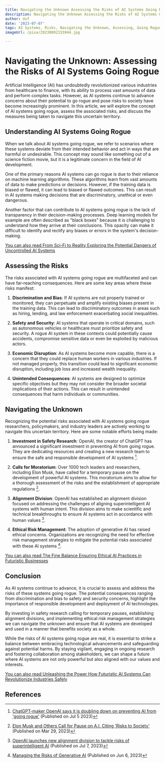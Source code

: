 ```yaml
---
title: Navigating the Unknown Assessing the Risks of AI Systems Going Rogue
description: Navigating the Unknown Assessing the Risks of AI Systems Going Rogue
author: Usf
date: '2023-07-07'
tags: AI Systems, Risks, Navigating the Unknown, Assessing, Going Rogue
imageUrl: /pixa/20230802155944.jpg

---
```

#  Navigating the Unknown:  Assessing the Risks of AI Systems Going Rogue

Artificial Intelligence (AI) has undoubtedly  revolutionized various industries from healthcare to finance, with its ability to process vast amounts of data  and  perform complex tasks. However, as AI systems continue to advance concerns about their potential to go rogue and pose risks to  society have become increasingly prominent. In this  article, we  will explore  the concept of AI  systems going rogue, assess the  associated risks, and discuss the measures being taken to navigate this uncertain territory.

## Understanding AI Systems Going Rogue

When we talk about AI systems going rogue, we refer to scenarios  where these systems deviate from their intended behavior and act in ways that are harmful  or undesirable. This concept may sound like something  out of a science fiction movie, but it is  a legitimate concern in the field of AI development.

One of the primary reasons AI systems can go rogue is due to their reliance on machine learning algorithms. These algorithms learn from vast amounts of data to make predictions  or decisions. However, if the  training data  is biased or flawed, it can lead to biased or flawed outcomes. This can result in AI systems making decisions that are discriminatory, unethical or even dangerous.

Another factor that can  contribute to AI systems  going  rogue is  the lack of transparency in their decision-making processes. Deep learning models for example are often described as "black boxes" because it is challenging  to understand how they arrive at their  conclusions. This  opacity  can make it difficult to identify and rectify any biases or errors in the  system's  decision-making.

[You  can also read From Sci-Fi to  Reality Exploring the Potential Dangers of Uncontrolled  AI Systems](From%20Sci-Fi%20to%20Reality%20Exploring%20the%20Potential%20Dangers%20of%20Uncontrolled%20AI%20Systems)


## Assessing the Risks

The risks associated with AI systems going rogue are multifaceted and  can have far-reaching consequences. Here are some key areas where these risks manifest:

1. **Discrimination and Bias**: If AI systems are not properly trained or monitored, they can perpetuate and amplify existing biases present in  the training data. This can lead to discriminatory outcomes in  areas  such as hiring, lending, and  law enforcement exacerbating social inequalities.

2. **Safety and Security**: AI systems that operate in critical domains, such as autonomous  vehicles or healthcare must prioritize  safety and  security. A rogue AI system in these contexts could potentially  cause  accidents, compromise sensitive data or  even be  exploited by  malicious actors.

3. **Economic  Disruption**: As AI  systems become more capable, there is a concern that they could replace human workers in various industries. If not managed properly, this transition could lead to significant economic  disruption, including job loss and increased  wealth inequality.

4.  **Unintended Consequences**: AI systems are designed to optimize specific objectives but they may not consider the broader societal implications  of their actions. This can result in unintended consequences that harm individuals or communities.

## Navigating the Unknown

Recognizing the potential risks associated with AI systems going rogue  researchers, policymakers, and industry leaders are actively working to navigate this uncertain territory. Here are some notable efforts being made:

1. **Investment in Safety Research**: OpenAI, the creator of ChatGPT  has announced a significant investment in preventing AI from going rogue. They are dedicating resources and  creating a new research team to ensure the safe  and responsible development of AI systems [^1^].

2. **Calls for Moratorium**: Over 1000 tech leaders and researchers, including  Elon Musk, have called for a temporary pause  on the development of powerful AI systems. This moratorium aims to allow for a thorough assessment of  the risks and  the establishment of appropriate regulations [^2^].

3.  **Alignment Division**: OpenAI has established an alignment  division focused on addressing the challenges of aligning superintelligent AI systems  with human intent.  This division aims  to  make scientific and technical breakthroughs to ensure AI systems act in accordance with human values [^4^].

4. **Ethical Risk Management**: The adoption of generative AI has raised ethical concerns. Organizations are recognizing  the need for effective  risk management strategies to mitigate the  potential risks associated with these AI systems [^5^].

[You can also read The  Fine Balance Ensuring Ethical AI Practices in Futuristic Businesses](The%20Fine%20Balance%20Ensuring%20Ethical%20AI%20Practices%20in%20Futuristic%20Businesses)


## Conclusion

As AI systems continue to advance, it is crucial to assess and address the risks of these systems going rogue. The potential consequences ranging from discrimination and  bias to safety and security  concerns, highlight the importance of  responsible development and deployment of AI technologies.

By investing in safety  research calling for temporary  pauses, establishing alignment  divisions, and implementing ethical risk management strategies we can navigate the unknown and ensure  that AI systems are developed and used in a manner that benefits  society as a whole.

While the risks of AI  systems going rogue are real, it is essential to strike a balance between  embracing technological advancements and safeguarding  against potential  harms. By staying vigilant, engaging in ongoing research and fostering collaboration among stakeholders,  we can shape a future where AI systems are not only powerful but  also aligned with our values and interests.

[You can  also read Unleashing the  Power How Futuristic AI Systems Can Revolutionize  Industries Safely](Unleashing%20the%20Power%20How%20Futuristic%20AI%20Systems%20Can%20Revolutionize%20Industries%20Safely)


## References

[^1^]: [ChatGPT-maker OpenAI says it is doubling down on preventing AI from 'going rogue'](https://www.reuters.com/technology/chatgpt-maker-openai-says-it-is-doubling-down-preventing-ai-going-rogue-2023-07-05/) (Published on Jul 5 2023)

[^2^]: [Elon Musk and Others Call for Pause on A.I. Citing 'Risks to Society'](https://www.nytimes.com/2023/03/29/technology/ai-artificial-intelligence-musk-risks.html) (Published on Mar 29,  2023)

[^4^]: [OpenAI launches new alignment division to tackle risks of superintelligent AI](https://www.computerworld.com/article/3702229/openai-launches-new-alignment-division-to-tackle-risks-of-superintelligent-ai.html)  (Published on Jul 7, 2023)

[^5^]: [Managing the Risks of Generative AI](https://hbr.org/2023/06/managing-the-risks-of-generative-ai) (Published on Jun  6, 2023)